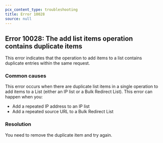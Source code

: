 ```yaml
---
pcx_content_type: troubleshooting
title: Error 10028
source: null
---
```


## Error 10028: The add list items operation contains duplicate items

This error indicates that the operation to add items to a list contains duplicate entries within the same request.

### Common causes

This error occurs when there are duplicate list items in a single operation to add items to a List (either an IP list or a Bulk Redirect List). This error can happen when you:

- Add a repeated IP address to an IP list
- Add a repeated source URL to a Bulk Redirect List

### Resolution

You need to remove the duplicate item and try again.